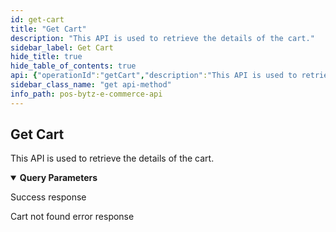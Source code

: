 ```yaml
---
id: get-cart
title: "Get Cart"
description: "This API is used to retrieve the details of the cart."
sidebar_label: Get Cart
hide_title: true
hide_table_of_contents: true
api: {"operationId":"getCart","description":"This API is used to retrieve the details of the cart.","parameters":[{"name":"cartId","required":true,"in":"query","description":"The unique id of the cart.","schema":{}}],"responses":{"200":{"description":"Success response","content":{"application/json":{"example":{"statusCode":200,"data":{"_id":"632488c1d491729ad937ac7d","locationId":1364,"bill":{"subtotal":200,"tax":0,"taxes":[],"discount":0,"discounts":[],"charge":0,"charges":[],"roundOff":0,"total":200},"items":[],"__v":0}}}}},"404":{"description":"Cart not found error response","content":{"application/json":{"example":{"statusCode":404,"message":"cart not found","error":"Not Found"}}}}},"tags":["Carts"],"security":[{"oauth2":["cart:read","cart:write"]}],"method":"get","path":"/ecommerce/v1/carts","servers":[],"securitySchemes":{"oauth2":{"type":"oauth2","flows":{"clientCredentials":{"tokenUrl":"https://gateway-api.smartbytz.com/ecommerce/oauth2/token","scopes":["country:read","store:read","category:read","item:read","user:read","user:write","cart:read","cart:write","order:read","order:write","search:read","reviews: read","reviews: write","brand:read"]}}}},"info":{"title":"PosBytz E-Commerce API","description":"Whether you&apos;re building a custom-branded storefront or looking for ways to extend Posbytz, the following guide will help you achieve your goals.","version":"1.0","contact":{}},"postman":{"name":"Get Cart","description":{"content":"This API is used to retrieve the details of the cart.","type":"text/plain"},"url":{"path":["ecommerce","v1","carts"],"host":["{{baseUrl}}"],"query":[{"disabled":false,"description":{"content":"(Required) The unique id of the cart.","type":"text/plain"},"key":"cartId","value":""}],"variable":[]},"header":[{"key":"Accept","value":"application/json"}],"method":"GET","auth":{"type":"oauth2","oauth2":[]}}}
sidebar_class_name: "get api-method"
info_path: pos-bytz-e-commerce-api
---
```



## Get Cart



This API is used to retrieve the details of the cart.

<details style={{"marginBottom":"1rem"}} data-collapsed={false} open={true}><summary style={{}}><strong>Query Parameters</strong></summary><div><ul><ParamsItem className={"paramsItem"} param={{"name":"cartId","required":true,"in":"query","description":"The unique id of the cart.","schema":{}}}></ParamsItem></ul></div></details><div><ApiTabs><TabItem label={"200"} value={"200"}><div>

Success response

</div><div><MimeTabs groupId={"mime-type"}><TabItem label={"application/json"} value={"application/json"}><SchemaTabs groupId={"schema-tabs"}><TabItem label={"Example"} value={"Example"}><ResponseSamples responseExample={"{\n  \"statusCode\": 200,\n  \"data\": {\n    \"_id\": \"632488c1d491729ad937ac7d\",\n    \"locationId\": 1364,\n    \"bill\": {\n      \"subtotal\": 200,\n      \"tax\": 0,\n      \"taxes\": [],\n      \"discount\": 0,\n      \"discounts\": [],\n      \"charge\": 0,\n      \"charges\": [],\n      \"roundOff\": 0,\n      \"total\": 200\n    },\n    \"items\": [],\n    \"__v\": 0\n  }\n}"} language={"json"}></ResponseSamples></TabItem></SchemaTabs></TabItem></MimeTabs></div></TabItem><TabItem label={"404"} value={"404"}><div>

Cart not found error response

</div><div><MimeTabs groupId={"mime-type"}><TabItem label={"application/json"} value={"application/json"}><SchemaTabs groupId={"schema-tabs"}><TabItem label={"Example"} value={"Example"}><ResponseSamples responseExample={"{\n  \"statusCode\": 404,\n  \"message\": \"cart not found\",\n  \"error\": \"Not Found\"\n}"} language={"json"}></ResponseSamples></TabItem></SchemaTabs></TabItem></MimeTabs></div></TabItem></ApiTabs></div>
      